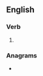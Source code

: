 ==English==

===Verb===
{{head|en|verb form}}

# {{en-past of|reinstate}}

===Anagrams===
* {{anagrams|en|denitrates|interdates|straitened}}